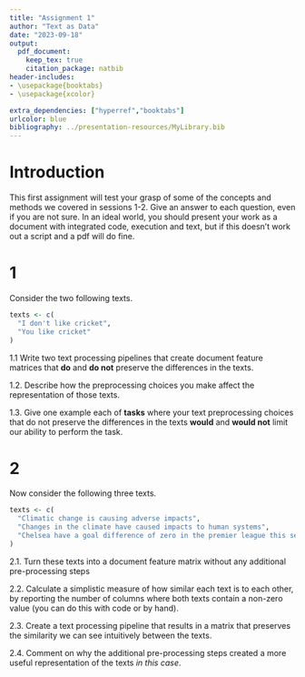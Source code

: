 ```yaml
---
title: "Assignment 1"
author: "Text as Data"
date: "2023-09-18"
output: 
  pdf_document:
    keep_tex: true
    citation_package: natbib
header-includes:
- \usepackage{booktabs}
- \usepackage{xcolor}

extra_dependencies: ["hyperref","booktabs"]
urlcolor: blue
bibliography: ../presentation-resources/MyLibrary.bib
---
```


# Introduction

This first assignment will test your grasp of some of the concepts and methods we covered in sessions 1-2. Give an answer to each question, even if you are not sure. In an ideal world, you should present your work as a document with integrated code, execution and text, but if this doesn't work out a script and a pdf will do fine.

# 1 

Consider the two following texts.

```r
texts <- c(
  "I don't like cricket",
  "You like cricket"
)
```

1.1 Write two text processing pipelines that create document feature matrices that **do** and **do not** preserve the differences in the texts. 

1.2. Describe how the preprocessing choices you make affect the representation of those texts.

1.3. Give one example each of **tasks** where your text preprocessing choices that do not preserve the differences in the texts **would** and **would not** limit our ability to perform the task.

# 2

Now consider the following three texts.

```r
texts <- c(
  "Climatic change is causing adverse impacts",
  "Changes in the climate have caused impacts to human systems",
  "Chelsea have a goal difference of zero in the premier league this season"
)
```

2.1. Turn these texts into a document feature matrix without any additional pre-processing steps

2.2. Calculate a simplistic measure of how similar each text is to each other, by reporting the number of columns where both texts contain a non-zero value (you can do this with code or by hand).

2.3. Create a text processing pipeline that results in a matrix that preserves the similarity  we can see intuitively between the texts.

2.4. Comment on why the additional pre-processing steps created a more useful representation of the texts *in this case*.

